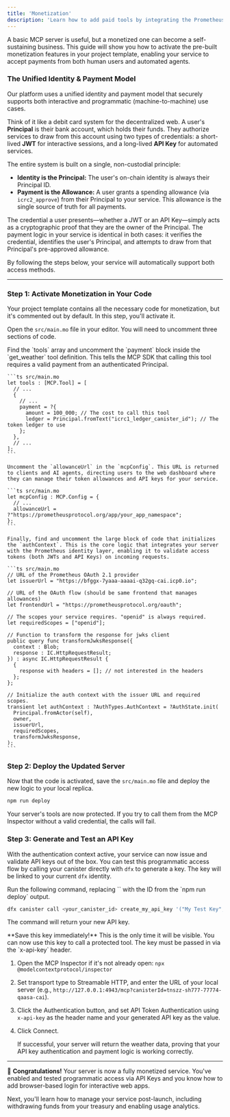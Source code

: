 ```yaml
---
title: 'Monetization'
description: 'Learn how to add paid tools by integrating the Prometheus identity and payment pillars.'
---
```


A basic MCP server is useful, but a monetized one can become a self-sustaining business. This guide will show you how to activate the pre-built monetization features in your project template, enabling your service to accept payments from both human users and automated agents.

### The Unified Identity & Payment Model

Our platform uses a unified identity and payment model that securely supports both interactive and programmatic (machine-to-machine) use cases.

Think of it like a debit card system for the decentralized web. A user's **Principal** is their bank account, which holds their funds. They authorize services to draw from this account using two types of credentials: a short-lived **JWT** for interactive sessions, and a long-lived **API Key** for automated services.

The entire system is built on a single, non-custodial principle:

- **Identity is the Principal:** The user's on-chain identity is always their Principal ID.
- **Payment is the Allowance:** A user grants a spending allowance (via `icrc2_approve`) from their Principal to your service. This allowance is the single source of truth for all payments.

The credential a user presents—whether a JWT or an API Key—simply acts as a cryptographic proof that they are the owner of the Principal. The payment logic in your service is identical in both cases: it verifies the credential, identifies the user's Principal, and attempts to draw from that Principal's pre-approved allowance.

By following the steps below, your service will automatically support both access methods.

---

### Step 1: Activate Monetization in Your Code

Your project template contains all the necessary code for monetization, but it's commented out by default. In this step, you'll activate it.

Open the `src/main.mo` file in your editor. You will need to uncomment three sections of code.

<Steps>

<Step title="Update the Tools to Require Payment">
    Find the `tools` array and uncomment the `payment` block inside the `get_weather` tool definition. This tells the MCP SDK that calling this tool requires a valid payment from an authenticated Principal.

    ```ts src/main.mo
    let tools : [MCP.Tool] = [
      // ...
      {
        // ...
        payment = ?{
          amount = 100_000; // The cost to call this tool
          ledger = Principal.fromText("icrc1_ledger_canister_id"); // The token ledger to use
        };
      },
      // ...
    ];
    ```

</Step>
<Step title="Configure the Allowance Management URL">

    Uncomment the `allowanceUrl` in the `mcpConfig`. This URL is returned to clients and AI agents, directing users to the web dashboard where they can manage their token allowances and API keys for your service.

    ```ts src/main.mo
    let mcpConfig : MCP.Config = {
      // ...
      allowanceUrl = ?"https://prometheusprotocol.org/app/your_app_namespace";
    };
    ```

</Step>
<Step title="Initialize the Authentication Context">

    Finally, find and uncomment the large block of code that initializes the `authContext`. This is the core logic that integrates your server with the Prometheus identity layer, enabling it to validate access tokens (both JWTs and API Keys) on incoming requests.

    ```ts src/main.mo
    // URL of the Prometheus OAuth 2.1 provider
    let issuerUrl = "https://bfggx-7yaaa-aaaai-q32gq-cai.icp0.io";

    // URL of the OAuth flow (should be same frontend that manages allowances)
    let frontendUrl = "https://prometheusprotocol.org/oauth";

    // The scopes your service requires. "openid" is always required.
    let requiredScopes = ["openid"];

    // Function to transform the response for jwks client
    public query func transformJwksResponse({
      context : Blob;
      response : IC.HttpRequestResult;
    }) : async IC.HttpRequestResult {
      {
        response with headers = []; // not interested in the headers
      };
    };

    // Initialize the auth context with the issuer URL and required scopes.
    transient let authContext : ?AuthTypes.AuthContext = ?AuthState.init(
      Principal.fromActor(self),
      owner,
      issuerUrl,
      requiredScopes,
      transformJwksResponse,
    );
    ```

</Step>
</Steps>

### Step 2: Deploy the Updated Server

Now that the code is activated, save the `src/main.mo` file and deploy the new logic to your local replica.

```bash
npm run deploy
```

Your server's tools are now protected. If you try to call them from the MCP Inspector without a valid credential, the calls will fail.

### Step 3: Generate and Test an API Key

With the authentication context active, your service can now issue and validate API keys out of the box. You can test this programmatic access flow by calling your canister directly with `dfx` to generate a key. The key will be linked to your current `dfx` identity.

<Steps>
<Step title="Generate the Key">
Run the following command, replacing `<your_canister_id>` with the ID from the `npm run deploy` output.

```bash
dfx canister call <your_canister_id> create_my_api_key '("My Test Key", vec {})'
```

The command will return your new API key.

<Warning>
  **Save this key immediately!** This is the only time it will be visible.
</Warning>

</Step>
<Step title="Test the Key in MCP Inspector">
You can now use this key to call a protected tool. The key must be passed in via the `x-api-key` header.

1. Open the MCP Inspector if it's not already open: `npx @modelcontextprotocol/inspector`
2. Set transport type to Streamable HTTP, and enter the URL of your local server (e.g., `http://127.0.0.1:4943/mcp?canisterId=tnszz-sh777-77774-qaasa-cai`).
3. Click the Authentication button, and set API Token Authentication using `x-api-key` as the header name and your generated API key as the value.
4. Click Connect.

   If successful, your server will return the weather data, proving that your API key authentication and payment logic is working correctly.

</Step>
</Steps>

---

🎉 **Congratulations!** Your server is now a fully monetized service. You've enabled and tested programmatic access via API Keys and you know how to add browser-based login for interactive web apps.

Next, you'll learn how to manage your service post-launch, including withdrawing funds from your treasury and enabling usage analytics.
